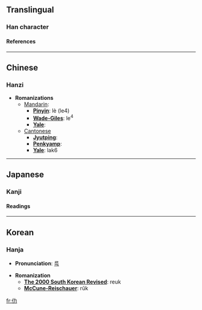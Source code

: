 {{see|働}}

==Translingual==
===Han character===
{{Han char|rad=人|as=02|sn=4|so=|four=2422<sub>7</sub>|canj=人大尸 (OKS)|cmean=[[surplus]] or [[excess]];  [[remainder]]}}
====References====
{{Han ref|kx=0091.100|dkj=00350|dj=0193.020|hdz=10110.020|uh=4EC2|ud=20162|bh=C952|bd=51538}}
----
==Chinese==
===Hanzi===


* '''Romanizations'''
** [[Mandarin]]:
*** '''[[Pinyin]]''': lè (le4)
*** '''[[Wade-Giles]]''': le<sup>4</sup>
*** '''[[Yale]]''': 
**[[Cantonese]]
***'''[[Jyutping]]''':
***'''[[Penkyamp]]''': 
***'''[[Yale]]''': lak6


----
==Japanese==
===Kanji===


{{ja-kanji|grade=|rs=人02|simple=}}
====Readings====
{{ja-readings|on=[[ろく]] (roku), [[りょく]] (ryoku)|kun=[[あまり]] (amari), [[つとめる]] (tsutomeru)}}


----
==Korean==
===Hanja===

* '''Pronunciation''': [[륵]]

* '''Romanization'''
** '''[[The 2000 South Korean Revised Romanization|The 2000 South Korean Revised]]''': reuk
** '''[[McCune-Reischauer]]''': rŭk


[[fr:仂]]